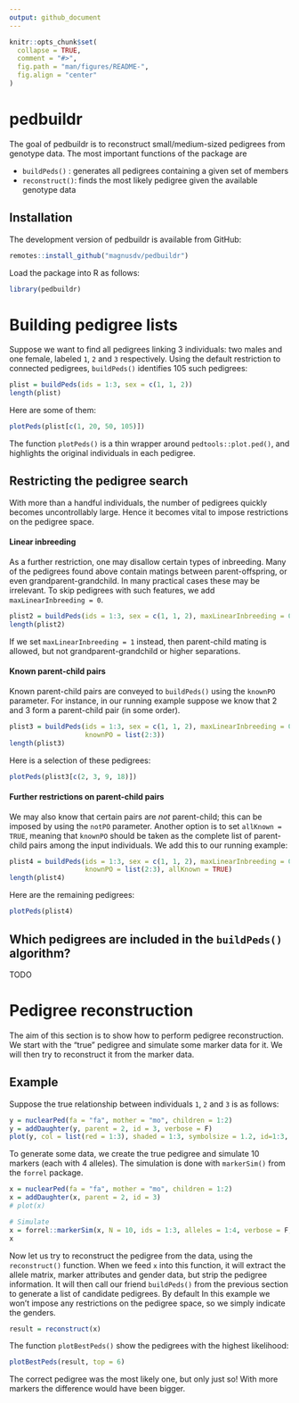 ```yaml
---
output: github_document
---
```


<!-- README.md is generated from README.Rmd. Please edit that file -->

```r
knitr::opts_chunk$set(
  collapse = TRUE,
  comment = "#>",
  fig.path = "man/figures/README-",
  fig.align = "center"
)
```
# pedbuildr

The goal of pedbuildr is to reconstruct small/medium-sized pedigrees from genotype data. The most important functions of the package are

* `buildPeds()` : generates all pedigrees containing a given set of members
* `reconstruct()`: finds the most likely pedigree given the available genotype data

## Installation
The development version of pedbuildr is available from GitHub:
``` r
remotes::install_github("magnusdv/pedbuildr")
```

Load the package into R as follows:
```r
library(pedbuildr)
```

# Building pedigree lists

Suppose we want to find all pedigrees linking 3 individuals: two males and one female, labeled `1`, `2` and `3` respectively. Using the default restriction to connected pedigrees, `buildPeds()` identifies 105 such pedigrees:
```r
plist = buildPeds(ids = 1:3, sex = c(1, 1, 2))
length(plist)
```

Here are some of them: 

```r
plotPeds(plist[c(1, 20, 50, 105)])
```

The function `plotPeds()` is a thin wrapper around `pedtools::plot.ped()`, and highlights the original individuals in each pedigree. 

## Restricting the pedigree search

With more than a handful individuals, the number of pedigrees quickly becomes uncontrollably large. Hence it becomes vital to impose restrictions on the pedigree space. 

#### Linear inbreeding
As a further restriction, one may disallow certain types of inbreeding. Many of the pedigrees found above contain matings between parent-offspring, or even grandparent-grandchild. In many practical cases these may be irrelevant. To skip pedigrees with such features, we add `maxLinearInbreeding = 0`. 

```r
plist2 = buildPeds(ids = 1:3, sex = c(1, 1, 2), maxLinearInbreeding = 0)
length(plist2)
```

If we set `maxLinearInbreeding = 1` instead, then parent-child mating is allowed, but not grandparent-grandchild or higher separations.

#### Known parent-child pairs
Known parent-child pairs are conveyed to `buildPeds()` using the `knownPO` parameter. For instance, in our running example suppose we know that 2 and 3 form a parent-child pair (in some order).

```r
plist3 = buildPeds(ids = 1:3, sex = c(1, 1, 2), maxLinearInbreeding = 0, 
                   knownPO = list(2:3))
length(plist3)
```

Here is a selection of these pedigrees:

```r
plotPeds(plist3[c(2, 3, 9, 18)])
```

#### Further restrictions on parent-child pairs
We may also know that certain pairs are *not* parent-child; this can be imposed by using the `notPO` parameter. Another option is to set `allKnown = TRUE`, meaning that `knownPO` should be taken as the complete list of parent-child pairs among the input individuals. We add this to our running example:

```r
plist4 = buildPeds(ids = 1:3, sex = c(1, 1, 2), maxLinearInbreeding = 0, 
                   knownPO = list(2:3), allKnown = TRUE)
length(plist4)
```

Here are the remaining pedigrees:
```r
plotPeds(plist4)
```

## Which pedigrees are included in the `buildPeds()` algorithm?
TODO

# Pedigree reconstruction
The aim of this section is to show how to perform pedigree reconstruction. We start with the "true" pedigree and simulate some marker data for it. We will then try to reconstruct it from the marker data.

## Example
Suppose the true relationship between individuals `1`, `2` and `3` is as follows:

```r
y = nuclearPed(fa = "fa", mother = "mo", children = 1:2)
y = addDaughter(y, parent = 2, id = 3, verbose = F)
plot(y, col = list(red = 1:3), shaded = 1:3, symbolsize = 1.2, id=1:3, margin = c(1,1,2,1))
```

To generate some data, we create the true pedigree and simulate 10 markers (each with 4 alleles). The simulation is done with `markerSim()` from the `forrel` package.

```r
x = nuclearPed(fa = "fa", mother = "mo", children = 1:2)
x = addDaughter(x, parent = 2, id = 3)
# plot(x)

# Simulate
x = forrel::markerSim(x, N = 10, ids = 1:3, alleles = 1:4, verbose = F, seed = 123)
x
```


Now let us try to reconstruct the pedigree from the data, using the `reconstruct()` function. When we feed `x` into this function, it will extract the allele matrix, marker attributes and gender data, but strip the pedigree information. It will then call our friend `buildPeds()` from the previous section to generate a list of candidate pedigrees. By default In this example we won't impose any restrictions on the pedigree space, so we simply indicate the genders.
```r
result = reconstruct(x)
```

The function `plotBestPeds()` show the pedigrees with the highest likelihood:

```r
plotBestPeds(result, top = 6)
```

The correct pedigree was the most likely one, but only just so! With more markers the difference would have been bigger.

